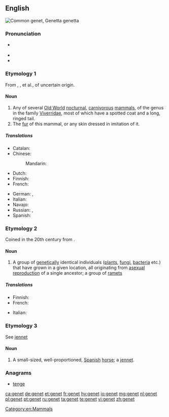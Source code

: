 {{also|genêt}}
==English==
{{was wotd|2012|January|8}}
[[File:Genetta genetta felina (Wroclaw zoo).JPG|thumb|right|Common genet, ''Genetta genetta'']]
{{wikipedia|dab=genet}}
{{wikispecies|Genetta}}

===Pronunciation===
* {{a|UK|US}} {{IPA|/ˈdʒɛn.ɪt/|lang=en}}
* {{audio|en-us-genet.ogg|Audio (US)|lang=en}}
* {{rhymes|ɛnɪt|lang=en}}

===Etymology 1===
From {{etyl|xno|en}} {{term|genette|lang=fro}}, {{etyl|frm|en}} {{term|genette|lang=frm}}, {{term|jenette}} et al., of uncertain origin.

====Noun====
{{en-noun}}

# Any of several [[Old World]] [[nocturnal]], [[carnivorous]] [[mammal]]s, of the genus {{taxlink|Genetta|genus|noshow=1}} in the family [[Viverridae]], most of which have a spotted coat and a long, ringed tail.
# The [[fur]] of this mammal, or any skin dressed in imitation of it.

=====Translations=====
{{trans-top|mammal of the genus ''Genetta''}}
* Catalan: {{t|ca|geneta|f}}
* Chinese:
*: Mandarin: {{t+|cmn|獛|tr=[[pú]]|sc=Hani}}
* Dutch: {{t+|nl|genet}}
* Finnish: {{t|fi|genetti}}
* French: {{t+|fr|genette|f}}
{{trans-mid}}
* German: {{t|de|Genette|n}}, {{t|de|Ginsterkatze|f}}
* Italian: {{t|it|genetta|f}}
* Navajo: {{t|nv|dlǫ́ʼiitsoh áłtsʼózígíí}}
* Russian: {{t+|ru|гене́тта|f|sc=Cyrl|tr=genétta}}, {{t|ru|гене́та|f|sc=Cyrl|tr=genéta}}
* Spanish: {{t+|es|jineta}}
{{trans-bottom}}

===Etymology 2===
Coined in the 20th century from {{term|gene}}.

====Noun====
{{en-noun}}

# {{context|biology|lang=en}} A group of [[genetic]]ally identical individuals ([[plant]]s, [[fungi]], [[bacteria]] etc.) that have grown in a given location, all originating from [[asexual reproduction]] of a single ancestor; a group of [[ramet]]s

=====Translations=====
{{trans-top|(biology) group of genetically identical individuals}}
* Finnish: {{t|fi|klooniyhdyskunta}}
* French: {{t|fr|ramet}}
{{trans-mid}}
* Italian: {{t|it|genet|m}}
{{trans-bottom}}

===Etymology 3===
See [[jennet]]

====Noun====
{{en-noun}}

# A small-sized, well-proportioned, [[Spanish]] [[horse]]; a [[jennet]].
#: {{rfquotek|Shakespeare}}

===Anagrams===
* [[tenge#English|tenge]]

[[Category:en:Mammals]]

[[ca:genet]]
[[de:genet]]
[[et:genet]]
[[fr:genet]]
[[hy:genet]]
[[io:genet]]
[[mg:genet]]
[[nl:genet]]
[[pl:genet]]
[[pt:genet]]
[[ru:genet]]
[[ta:genet]]
[[te:genet]]
[[vi:genet]]
[[zh:genet]]